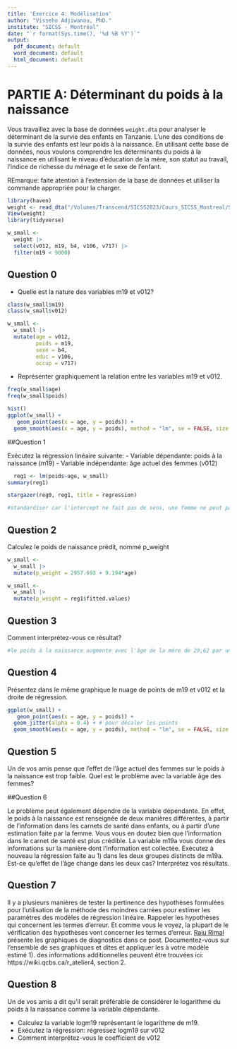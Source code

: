 ```yaml
---
title: 'Exercice 4: Modélisation'
author: "Visseho Adjiwanou, PhD."
institute: "SICSS - Montréal"
date: "`r format(Sys.time(), '%d %B %Y')`"
output:
  pdf_document: default
  word_document: default
  html_document: default
---
```



# PARTIE A: Déterminant du poids à la naissance

Vous travaillez avec la base de données `weight.dta` pour analyser le déterminant de la survie des enfants en Tanzanie. L'une des conditions de la survie des enfants est leur poids à la naissance. En utilisant cette base de données, nous voulons comprendre les déterminants du poids à la naissance en utilisant le niveau d’éducation de la mère, son statut au travail, l'indice de richesse du ménage et le sexe de l’enfant. 

REmarque: faite atention à l'extension de la base de données et utiliser la commande appropriée pour la charger.

```r
library(haven)
weight <- read_dta("/Volumes/Transcend/SICSS2023/Cours_SICSS_Montreal/Semaine1_Formation_Intensive_R/Jour4_Modélisation/Données/weight.dta")
View(weight)
library(tidyverse)

w_small <-
  weight |> 
  select(v012, m19, b4, v106, v717) |> 
  filter(m19 < 9000)
```

## Question 0

- Quelle est la nature des variables m19 et v012?
```r
class(w_small$m19)
class(w_small$v012)

w_small <-
  w_small |>  
  mutate(age = v012,
         poids = m19,
         sexe = b4,
         educ = v106,
         occup = v717)

```

- Représenter graphiquement la relation entre les variables m19 et v012.
```r
freq(w_small$age)
freq(w_small$poids)

hist()
ggplot(w_small) +
   geom_point(aes(x = age, y = poids)) +
  geom_smooth(aes(x = age, y = poids), method = "lm", se = FALSE, size = .5)
```


##Question 1

Exécutez la régression linéaire suivante:
  - Variable dépendante: poids à la naissance (m19)
    - Variable indépendante: âge actuel des femmes (v012)
```r
  reg1 <- lm(poids~age, w_small)
summary(reg1)

stargazer(reg0, reg1, title = regression)

#standardiser car l'intercept ne fait pas de sens, une femme ne peut pas donner naissance à l'âge zéro. le fait de standardiser met l'intercept sur la moyenne de l'âge
```
  



## Question 2

Calculez le poids de naissance prédit, nommé p_weight

```r
w_small <-
  w_small |> 
  mutate(p_weight = 2957.693 + 9.194*age)

w_small <-
  w_small |> 
  mutate(p_weight = reg1$fitted.values)
```


## Question 3

Comment interprétez-vous ce résultat?

```r
#le poids à la naissance augmente avec l'âge de la mère de 29,62 par unité (1 an)
```


## Question 4 

Présentez dans le même graphique le nuage de points de m19 et v012 et la droite de régression.

```r
ggplot(w_small) +
   geom_point(aes(x = age, y = poids)) +
  geom_jitter(alpha = 0.4) + # pour décaler les points
  geom_smooth(aes(x = age, y = poids), method = "lm", se = FALSE, size = .5)
```


## Question 5 

Un de vos amis pense que l’effet de l’âge actuel des femmes sur le poids à la naissance est trop faible. Quel est le problème avec la variable âge des femmes?



##Question 6 

Le problème peut également dépendre de la variable dépendante. En effet, le poids à la naissance est renseignée de deux manières différentes, à partir de l'information dans les carnets de santé dans enfants, ou à partir d'une estimation faite par la femme. Vous vous en doutez bien que l'information dans le carnet de santé est plus crédible. La variable m19a vous donne des informations sur la manière dont l'information est collectée. Exécutez à nouveau la régression faite au 1) dans les deux groupes distincts de m19a. Est-ce qu'effet de l'âge change dans les deux cas? Interprétez vos résultats.

## Question 7 

Il y a plusieurs manières de tester la pertinence des hypothèses formulées pour l'utilisation de la méthode des moindres carrées pour estimer les paramètres des modèles de régression linéaire. Rappeler les hypothèses qui concernent les termes d'erreur. Et comme vous le voyez, la plupart de le vérification des hypothèses vont concerner les termes d'erreur. [Raju Rimal](https://rpubs.com/therimalaya/43190) présente les graphiques de diagnostics dans ce post. Documentez-vous sur l'ensemble de ses graphiques et dites et appliquer les à votre modèle estimé 1). des informations additionnelles peuvent être trouvées ici: https://wiki.qcbs.ca/r_atelier4, section 2.

## Question 8 

Un de vos amis a dit qu'il serait préférable de considérer le logarithme du poids à la naissance comme la variable dépendante.

  - Calculez la variable logm19 représentant le logarithme de m19.
  - Exécutez la régression: régressez logm19 sur v012
  - Comment interprétez-vous le coefficient de v012

